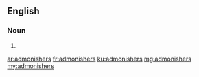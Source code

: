 ==English==

===Noun===
{{head|en|plural}}

# {{plural of|admonisher|lang=en}}

[[ar:admonishers]]
[[fr:admonishers]]
[[ku:admonishers]]
[[mg:admonishers]]
[[my:admonishers]]